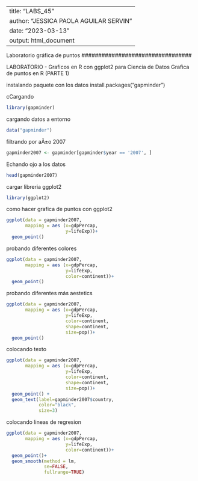 ----------------------------------------------
title: "LABS_45"
author: "JESSICA PAOLA AGUILAR SERVIN"
date: "2023-03-13"
output: html_document
---------------------------------------------

#################################
Laboratorio gráfica de puntos 
#################################

LABORATORIO - Graficos en R con ggplot2 para Ciencia de Datos
Grafica de puntos en R (PARTE 1)

instalando paquete con los datos
install.packages("gapminder")

cCargando
```{r}
library(gapminder)
```


cargando datos a entorno
```{r}
data("gapminder")
```


filtrando por aÃ±o 2007
```{r}
gapminder2007 <- gapminder[gapminder$year == '2007', ]
```

Echando ojo a los datos
```{r}
head(gapminder2007)
```

cargar libreria ggplot2
```{r}
library(ggplot2)
```

como hacer grafica de puntos con ggplot2
```{r}
ggplot(data = gapminder2007,
       mapping = aes (x=gdpPercap,
                      y=lifeExp))+
  geom_point()
```

probando diferentes colores
```{r}
ggplot(data = gapminder2007,
       mapping = aes (x=gdpPercap,
                      y=lifeExp,
                      color=continent))+
  geom_point()
```

probando diferentes más aestetics
```{r}
ggplot(data = gapminder2007,
       mapping = aes (x=gdpPercap,
                      y=lifeExp,
                      color=continent,
                      shape=continent,
                      size=pop))+
  geom_point()
```

colocando texto
```{r}
ggplot(data = gapminder2007,
       mapping = aes (x=gdpPercap,
                      y=lifeExp,
                      color=continent,
                      shape=continent,
                      size=pop))+
  geom_point() +
  geom_text(label=gapminder2007$country,
            color="black",
            size=3)
```

colocando lineas de regresion
```{r}

ggplot(data = gapminder2007,
       mapping = aes (x=gdpPercap,
                      y=lifeExp,
                      color=continent))+
  geom_point()+
  geom_smooth(method = lm,
              se=FALSE,
              fullrange=TRUE)
```

